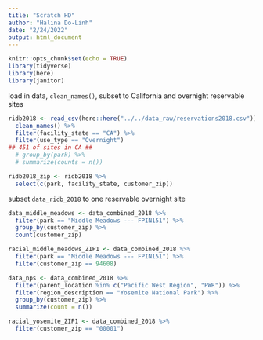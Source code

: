 ```yaml
---
title: "Scratch HD"
author: "Halina Do-Linh"
date: "2/24/2022"
output: html_document
---
```


```r
knitr::opts_chunk$set(echo = TRUE)
library(tidyverse)
library(here)
library(janitor)
```

load in data, `clean_names()`, subset to California and overnight reservable sites
```r
ridb2018 <- read_csv(here::here("../../data_raw/reservations2018.csv")) %>% 
  clean_names() %>% 
  filter(facility_state == "CA") %>% 
  filter(use_type == "Overnight")
## 451 of sites in CA ##
  # group_by(park) %>%
  # summarize(counts = n())


```


```r
ridb2018_zip <- ridb2018 %>% 
  select(c(park, facility_state, customer_zip))
```


subset `data_ridb_2018` to one reservable overnight site

```r
data_middle_meadows <- data_combined_2018 %>% 
  filter(park == "Middle Meadows --- FPIN151") %>% 
  group_by(customer_zip) %>% 
  count(customer_zip)

racial_middle_meadows_ZIP1 <- data_combined_2018 %>% 
  filter(park == "Middle Meadows --- FPIN151") %>% 
  filter(customer_zip == 94608)
```


```r
data_nps <- data_combined_2018 %>% 
  filter(parent_location %in% c("Pacific West Region", "PWR")) %>% 
  filter(region_description == "Yosemite National Park") %>%
  group_by(customer_zip) %>% 
  summarize(count = n())

racial_yosemite_ZIP1 <- data_combined_2018 %>%
  filter(customer_zip == "00001")
```

